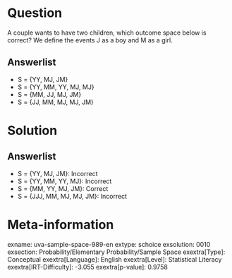 Question
========

A couple wants to have two children, which outcome space below is correct? We define the events J as a boy and M as a girl.

Answerlist
----------

* S = {YY, MJ, JM}
* S = {YY, MM, YY, MJ, MJ}
* S = {MM, JJ, MJ, JM}
* S = {JJ, MM, MJ, MJ, JM}

Solution
========

Answerlist
----------

* S = {YY, MJ, JM}: Incorrect
* S = {YY, MM, YY, MJ}: Incorrect
* S = {MM, YY, MJ, JM}: Correct
* S = {JJJ, MM, MJ, MJ, JM}: Incorrect

Meta-information
================
exname: uva-sample-space-989-en
extype: schoice
exsolution: 0010
exsection: Probability/Elementary Probability/Sample Space
exextra[Type]: Conceptual
exextra[Language]: English
exextra[Level]: Statistical Literacy
exextra[IRT-Difficulty]: -3.055
exextra[p-value]: 0.9758
